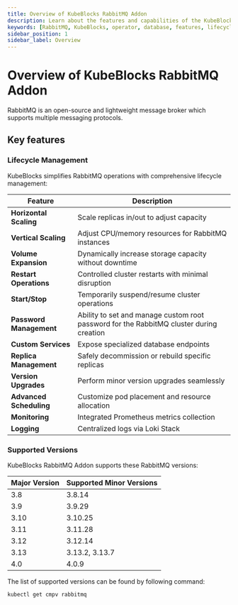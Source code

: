 ```yaml
---
title: Overview of KubeBlocks RabbitMQ Addon
description: Learn about the features and capabilities of the KubeBlocks RabbitMQ addon, including deployment topologies, lifecycle management, backup and restore, and supported versions.
keywords: [RabbitMQ, KubeBlocks, operator, database, features, lifecycle management, backup, restore]
sidebar_position: 1
sidebar_label: Overview
---
```


# Overview of KubeBlocks RabbitMQ Addon

RabbitMQ is an open-source and lightweight message broker which supports multiple messaging protocols.

## Key features

### Lifecycle Management

KubeBlocks simplifies RabbitMQ operations with comprehensive lifecycle management:

| Feature                      | Description                                                                 |
|------------------------------|-----------------------------------------------------------------------------|
| **Horizontal Scaling**       | Scale replicas in/out to adjust capacity                                   |
| **Vertical Scaling**         | Adjust CPU/memory resources for RabbitMQ instances                       |
| **Volume Expansion**         | Dynamically increase storage capacity without downtime                     |
| **Restart Operations**       | Controlled cluster restarts with minimal disruption                        |
| **Start/Stop**               | Temporarily suspend/resume cluster operations                              |
| **Password Management**      | Ability to set and manage custom root password for the RabbitMQ cluster during creation |
| **Custom Services**          | Expose specialized database endpoints                                      |
| **Replica Management**       | Safely decommission or rebuild specific replicas                          |
| **Version Upgrades**         | Perform minor version upgrades seamlessly                                  |
| **Advanced Scheduling**      | Customize pod placement and resource allocation                           |
| **Monitoring**               | Integrated Prometheus metrics collection                                  |
| **Logging**                  | Centralized logs via Loki Stack                                           |

### Supported Versions

KubeBlocks RabbitMQ Addon supports these RabbitMQ versions:

| Major Version | Supported Minor Versions       |
|---------------|--------------------------------|
| 3.8 | 3.8.14|
| 3.9 | 3.9.29|
| 3.10 | 3.10.25|
| 3.11 | 3.11.28|
| 3.12 | 3.12.14|
| 3.13 | 3.13.2, 3.13.7|
| 4.0 | 4.0.9|

The list of supported versions can be found by following command:
```bash
kubectl get cmpv rabbitmq
```
